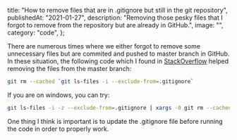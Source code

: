   title:
    "How to remove files that are in .gitignore but still in the git repository",
  publishedAt: "2021-01-27",
  description:
    "Removing those pesky files that I forgot to remove from the repository but are already in GitHub.",
  image: "",
  category: "code",
};

There are numerous times where we either forgot to remove some unnecessary files but are commited and pushed to master branch in GitHub. In these situation, the following code which I found in [StackOverflow](https://stackoverflow.com/a/13541721/8762354) helped removing the files from the master branch:

```bash
git rm --cached `git ls-files -i --exclude-from=.gitignore`
```

If you are on windows, you can try:

```bash
git ls-files -i -z --exclude-from=.gitignore | xargs -0 git rm --cached
```

One thing I think is important is to update the .gitignore file before running the code in order to properly work.
